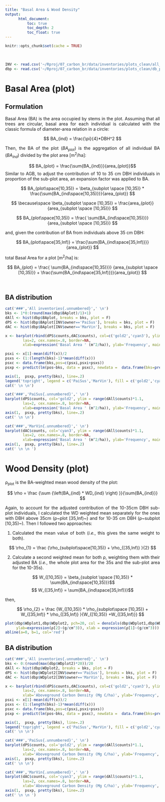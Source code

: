 ```yaml
---
title: "Basal Area & Wood Density"
output: 
      html_document:
          toc: true
          toc_depth: 2
          toc_float: true
---
```



```r
knitr::opts_chunk$set(cache = TRUE)
```

<style>
body {
text-align: justify}
</style>

<br>


```r
INV <- read.csv('~/Rproj/07_carbon_br/data/inventories/plots_clean/all_inventories_v6_ba.csv')
dbp <- read.csv('~/Rproj/07_carbon_br/data/inventories/plots_clean/db_parcela_v3_ba_wd.csv')
```

# Basal Area (plot)

## Formulation

Basal Area (BA) is the area occupied by stems in the plot. Assuming that all trees are circular, basal area for each individual is calculated with the classic formula of diameter-area relation in a circle:

$$ BA_{ind} = \frac{\pi}{4}*DBH^2 $$

Then, the BA of the plot (*BA~plot~*) is the aggregation of all individual BA (*BA~ind~*) divided by the plot area [m^2^/ha]:

$$ BA_{plot} = \frac{\sum{BA_{ind}}}{area_{plot}}$$
Similar to AGB, to adjust the contribution of 10 to 35 cm DBH individuals in proportion of the sub-plot area, an expansion factor was applied to BA.

$$ BA_{plot\space[10,35)} = \beta_{subplot \space [10,35)} * \frac{\sum{BA_{ind\space[10,35)}}}{area_{plot}} $$

$$ \because\space \beta_{subplot \space [10,35)} = \frac{area_{plot}}{area_{subplot \space [10,35)}} $$



$$ BA_{plot\space[10,35)} = \frac{ \sum{BA_{ind\space[10,35)}}} {area_{subplot \space [10,35)}} $$

and, given the contribution of BA from individuals above 35 cm DBH:


$$ BA_{plot\space[35,Inf)} = \frac{\sum{BA_{ind\space[35,Inf)}}}{area_{plot}} $$

total Basal Area for a plot [m^2^/ha] is:


$$ BA_{plot} = \frac{ \sum{BA_{ind\space[10,35)}}} {area_{subplot \space [10,35)}} + \frac{\sum{BA_{ind\space[35,Inf)}}}{area_{plot}} $$

<br>


## BA distribution{.tabset}

```r
cat('###','All inventories{.unnumbered}',' \n')
bks <- 1*0:(round(max(dbp$BAplot)/1)+1)
dAll <- hist(dbp$BAplot, breaks = bks, plot = F)
dPS <- hist(dbp$BAplot[INV$owner=='PaiSus'], breaks = bks, plot = F)
dAC <- hist(dbp$BAplot[INV$owner=='MarVin'], breaks = bks, plot = F)

x <- barplot(rbind(dPS$counts,dAC$counts), col=c('gold2','cyan3'), ylim = range(dAll$counts)*1.1,
        las=2, cex.names=.8, border=NA,
        xlab=expression('Basal Area ' (m^2/ha)), ylab='Frequency', main= 'All')

psxi <- x[1]-mean(diff(x))/2
psxs <- (1:(length(bks)-1)*mean(diff(x)))
psxc <- data.frame(bks,pos=c(psxi,psxi+psxs))
psxp <- predict(lm(pos~bks, data = psxc), newdata =  data.frame(bks=pretty(bks)))

axis(1,  psxp, pretty(bks), line=.2)
legend('topright', legend = c('PaiSus','MarVin'), fill = c('gold2','cyan3'), bty='n', border = NA)
cat(' \n \n')

cat('###','PaiSus{.unnumbered}',' \n')
barplot(dPS$counts, col='gold2', ylim = range(dAll$counts)*1.1,
        las=2, cex.names=.8, border=NA,
        xlab=expression('Basal Area ' (m^2/ha)), ylab='Frequency', main= 'PaiSus')
axis(1,  psxp, pretty(bks), line=.2)
cat(' \n \n')

cat('###','MarVin{.unnumbered}',' \n')
barplot(dAC$counts, col='cyan3', ylim = range(dAll$counts)*1.1,
        las=2, cex.names=.8, border=NA,
        xlab=expression('Basal Area ' (m^2/ha)), ylab='Frequency', main= 'MarVin')
axis(1,  psxp, pretty(bks), line=.2)
cat(' \n \n ')

```


# Wood Density (plot)

ρ~plot~ is the BA-weighted mean wood density of the plot: 

$$ \rho =  \frac {\sum {\left(BA_{ind} * WD_{ind} \right) }}{\sum{BA_{ind}}} $$

Again, to account for the adjusted contribution of the 10-35cm DBH sub-plot individuals, I calculated the WD weighted mean separately for the ones with DBH above 35cm (ρ~plot [35,Inf)~) and for 10-35 cm DBH (ρ~subplot [10,35)~). Then I followed two approaches:


1. Calculated the mean value of both (*i.e.*, this gives the same weight to both).

$$ \rho_{1} =  \frac {\rho_{subplot\space[10,35)} + \rho_{[35,Inf)}  }{2}  $$

2. Calculate a second weighted mean for both ρ, weighting them with their adjusted BA (*i.e.*, the whole plot area for the 35s and the sub-plot area for the 10-35s).

$$ W_{[10,35)} = \beta_{subplot \space [10,35)} * \sum{BA_{ind\space[10,35)}}$$
$$ W_{[35,Inf)} = \sum{BA_{ind\space[35,Inf)}}$$

  then,

$$ \rho_{2} =  \frac {W_{[10,35)} * \rho_{subplot\space [10,35)} + W_{[35,Inf)} * \rho_{[35,Inf)}  }{W_{[10,35)} +W_{[35,Inf)}}  $$




```r

plot(dbp$WDplot1,dbp$WDplot2, pch=20, col = densCols(dbp$WDplot1,dbp$WDplot2),
     ylab=expression(ρ[2]~(g/cm^3)), xlab = expression(ρ[1]~(g/cm^3)))
abline(a=0, b=1, col='red')


```


## BA distribution{.tabset}

```r
cat('###','All inventories{.unnumbered}',' \n')
bks <- 0:(round(max(dbp$WDplot2)*20))/20
dAll <- hist(dbp$WDplot2, breaks = bks, plot = F)
dPS <- hist(dbp$WDplot2[INV$owner=='PaiSus'], breaks = bks, plot = F)
dAC <- hist(dbp$WDplot2[INV$owner=='MarVin'], breaks = bks, plot = F)

x <- barplot(rbind(dPS$counts,dAC$counts), col=c('gold2','cyan3'), ylim = range(dAll$counts)*1.1,
        las=2, cex.names=.8, border=NA,
        xlab='Aboveground Carbon Density (Mg C/ha)', ylab='Frequency', main= 'All')
psxi <- x[1]-mean(diff(x))/2
psxs <- (1:(length(bks)-1)*mean(diff(x)))
psxc <- data.frame(bks,pos=c(psxi,psxi+psxs)) 
psxp <- predict(lm(pos~bks, data = psxc), newdata =  data.frame(bks=pretty(bks)))  

axis(1,  psxp, pretty(bks), line=.2)
legend('topright', legend = c('PaiSus','MarVin'), fill = c('gold2','cyan3'), bty='n', border = NA)
cat(' \n \n')

cat('###','PaiSus{.unnumbered}',' \n')
barplot(dPS$counts, col='gold2', ylim = range(dAll$counts)*1.1,
        las=2, cex.names=.8, border=NA,
        xlab='Aboveground Carbon Density (Mg C/ha)', ylab='Frequency', main= 'PaiSus')
axis(1,  psxp, pretty(bks), line=.2)
cat(' \n \n')

cat('###','MarVin{.unnumbered}',' \n')
barplot(dAC$counts, col='cyan3', ylim = range(dAll$counts)*1.1,
        las=2, cex.names=.8, border=NA,
        xlab='Aboveground Carbon Density (Mg C/ha)', ylab='Frequency', main= 'MarVin')
axis(1,  psxp, pretty(bks), line=.2)
cat(' \n \n ')

```



